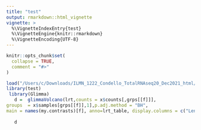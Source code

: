 ```yaml
---
title: "test"
output: rmarkdown::html_vignette
vignette: >
  %\VignetteIndexEntry{test}
  %\VignetteEngine{knitr::rmarkdown}
  %\VignetteEncoding{UTF-8}
---
```


```r
knitr::opts_chunk$set(
  collapse = TRUE,
  comment = "#>"
)
```

```r
load("/Users/c/Downloads/ILMN_1222_Condello_TotalRNAseq20_Dec2021_html/1222.RData")
library(test)
 library(Glimma)
   d =  glimmaVolcano(lrt,counts = x$counts[,grps[[f]]], 
groups  = x$samples[grps[[f]],1],p.adj.method = "BH",
main = names(my.contrasts)[f], anno=lrt_table, display.columns = c("Length","ENTREZID","geneName","logFC","PValue","FDR"),transform.counts = "cpm" )
 
   d
```


